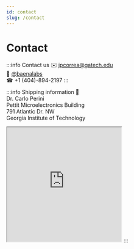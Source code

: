 ```yaml
---
id: contact
slug: /contact
---
```


# Contact


:::info Contact us
✉️ jpcorrea@gatech.edu<br/>
🐥 [@baenalabs](https://twitter.com/@baenalabs)<br/>
☎︎ +1 (404)-894-2197
:::

:::info Shipping information
🏢<br/>
Dr. Carlo Perini<br/>
Pettit Microelectronics Building<br/>
791 Atlantic Dr. NW <br/>
Georgia Institute of Technology<br/>

<iframe src="https://www.google.com/maps/embed?pb=!1m18!1m12!1m3!1d3316.3861944857344!2d-84.39946838448081!3d33.77652393965613!2m3!1f0!2f0!3f0!3m2!1i1024!2i768!4f13.1!3m3!1m2!1s0x88f5048a3ee9ab15%3A0x59bc59e3348152f!2s791%20Atlantic%20Dr%20NW%2C%20Atlanta%2C%20GA%2030318!5e0!3m2!1sen!2sus!4v1677051100462!5m2!1sen!2sus" width="300" height="300" allowfullscreen="" loading="lazy" referrerpolicy="no-referrer-when-downgrade"></iframe>
:::